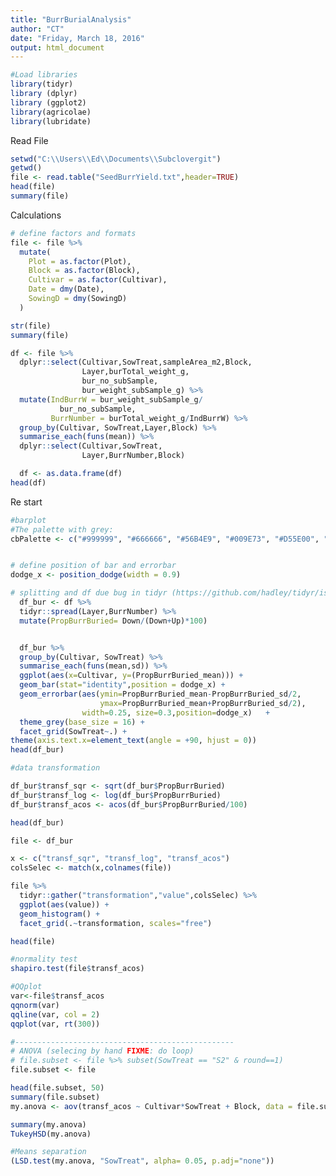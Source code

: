 ```yaml
---
title: "BurrBurialAnalysis"
author: "CT"
date: "Friday, March 18, 2016"
output: html_document
---
```




```r
#Load libraries 
library(tidyr)
library (dplyr)
library (ggplot2)
library(agricolae)
library(lubridate)
```

Read File 

```r

setwd("C:\\Users\\Ed\\Documents\\Subclovergit")
getwd()
file <- read.table("SeedBurrYield.txt",header=TRUE)
head(file)
summary(file)
```

Calculations 

```r

# define factors and formats
file <- file %>%
  mutate(
    Plot = as.factor(Plot),
    Block = as.factor(Block),
    Cultivar = as.factor(Cultivar),
    Date = dmy(Date),
    SowingD = dmy(SowingD)
  )

str(file)
summary(file)

```


```r

df <- file %>%
  dplyr::select(Cultivar,SowTreat,sampleArea_m2,Block,
                Layer,burTotal_weight_g,
                bur_no_subSample,
                bur_weight_subSample_g) %>%
  mutate(IndBurrW = bur_weight_subSample_g/
           bur_no_subSample,
         BurrNumber = burTotal_weight_g/IndBurrW) %>%  
  group_by(Cultivar, SowTreat,Layer,Block) %>%
  summarise_each(funs(mean)) %>%
  dplyr::select(Cultivar,SowTreat,
                Layer,BurrNumber,Block)

  df <- as.data.frame(df)
head(df)

```

Re start

```r

#barplot 
#The palette with grey:
cbPalette <- c("#999999", "#666666", "#56B4E9", "#009E73", "#D55E00", "#0072B2","#999999", "#E69F00", "#56B4E9", "#009E73", "#D55E00", "#0072B2","#56B4E9", "#009E73")


# define position of bar and errorbar
dodge_x <- position_dodge(width = 0.9)

# splitting and df due bug in tidyr (https://github.com/hadley/tidyr/issues/32)
  df_bur <- df %>%
  tidyr::spread(Layer,BurrNumber) %>%
  mutate(PropBurrBuried= Down/(Down+Up)*100)


  df_bur %>%
  group_by(Cultivar, SowTreat) %>%
  summarise_each(funs(mean,sd)) %>%
  ggplot(aes(x=Cultivar, y=(PropBurrBuried_mean))) +
  geom_bar(stat="identity",position = dodge_x) +
  geom_errorbar(aes(ymin=PropBurrBuried_mean-PropBurrBuried_sd/2,
                    ymax=PropBurrBuried_mean+PropBurrBuried_sd/2),
                width=0.25, size=0.3,position=dodge_x)   +
  theme_grey(base_size = 16) +
  facet_grid(SowTreat~.) +
theme(axis.text.x=element_text(angle = +90, hjust = 0))
head(df_bur)

```


```r


#data transformation

df_bur$transf_sqr <- sqrt(df_bur$PropBurrBuried)
df_bur$transf_log <- log(df_bur$PropBurrBuried)
df_bur$transf_acos <- acos(df_bur$PropBurrBuried/100)

head(df_bur)

file <- df_bur

x <- c("transf_sqr", "transf_log", "transf_acos")
colsSelec <- match(x,colnames(file))

file %>%
  tidyr::gather("transformation","value",colsSelec) %>%
  ggplot(aes(value)) + 
  geom_histogram() +
  facet_grid(.~transformation, scales="free")

head(file)

#normality test
shapiro.test(file$transf_acos)

#QQplot
var<-file$transf_acos
qqnorm(var)
qqline(var, col = 2)
qqplot(var, rt(300))

#-------------------------------------------------
# ANOVA (selecing by hand FIXME: do loop)
# file.subset <- file %>% subset(SowTreat == "S2" & round==1)
file.subset <- file 

head(file.subset, 50)
summary(file.subset)
my.anova <- aov(transf_acos ~ Cultivar*SowTreat + Block, data = file.subset)

summary(my.anova)
TukeyHSD(my.anova)

#Means separation 
(LSD.test(my.anova, "SowTreat", alpha= 0.05, p.adj="none")) 

```










